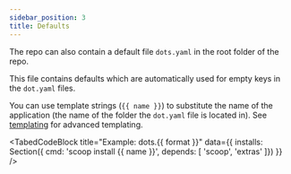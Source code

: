 ```yaml
---
sidebar_position: 3
title: Defaults
---
```


The repo can also contain a default file `dots.yaml` in the root folder of the repo.

This file contains defaults which are automatically used for empty keys in the `dot.yaml` files.

You can use template strings (`{{ name }}`) to substitute the name of the application (the name of the folder the `dot.yaml` file is located in). See [templating](templating.md) for advanced templating.

<TabedCodeBlock title="Example: dots.{{ format }}"
  data={{
  installs: Section({
    cmd: 'scoop install {{ name }}',
    depends: [
      'scoop',
      'extras'
    ]})
  }} />
